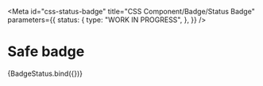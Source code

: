 <!-- @license CC0-1.0 -->


<Meta
  id="css-status-badge"
  title="CSS Component/Badge/Status Badge"
  parameters={{
    status: {
      type: "WORK IN PROGRESS",
    },
  }}
/>

# Safe badge

<Canvas>
  <Story
    name="--safe"
    args={{
      status: "safe",
      textContent: "safe",
    }}
  >
    {BadgeStatus.bind({})}
  </Story>
</Canvas>
